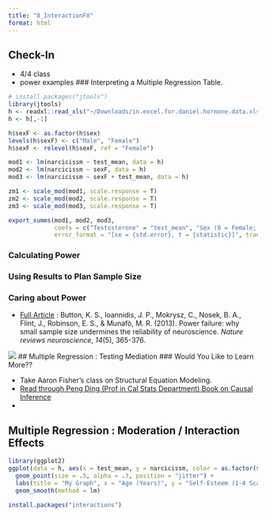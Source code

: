 ```yaml
---
title: "8_InteractionFX"
format: html
---
```


## Check-In

-   4/4 class
-   power examples
### Interpreting a Multiple Regression Table.
```r
# install.packages("jtools")
library(jtools)
h <- readxl::read_xls("~/Downloads/in.excel.for.daniel.hormone.data.xls")
h <- h[,-1]

h$sexF <- as.factor(h$sex)
levels(h$sexF) <- c("Male", "Female")
h$sexF <- relevel(h$sexF, ref = "Female")

mod1 <- lm(narcicissm ~ test_mean, data = h)
mod2 <- lm(narcicissm ~ sexF, data = h)
mod3 <- lm(narcicissm ~ sexF + test_mean, data = h)

zm1 <- scale_mod(mod1, scale.response = T)
zm2 <- scale_mod(mod2, scale.response = T)
zm3 <- scale_mod(mod3, scale.response = T)

export_summs(mod1, mod2, mod3, 
             coefs = c("Testosterone" = "test_mean", "Sex (0 = Female; 1 = Male)" = "sexFMale"),
             error_format = "[se = {std.error}, t = {statistic}]", transform.response = T, scale = T, confint = T)

```
### Calculating Power

### Using Results to Plan Sample Size

### Caring about Power

-   [Full Article](https://www.nature.com/articles/nrn3475.pdf) : Button, K. S., Ioannidis, J. P., Mokrysz, C., Nosek, B. A., Flint, J., Robinson, E. S., & Munafò, M. R. (2013). Power failure: why small sample size undermines the reliability of neuroscience. *Nature reviews neuroscience*, *14*(5), 365-376.

![](images/clipboard-2486903501.png)
## Multiple Regression : Testing Mediation
### Would You Like to Learn More??

-   Take Aaron Fisher's class on Structural Equation Modeling.
-   [Read through Peng Ding (Prof in Cal Stats Department) Book on Causal Inference](https://arxiv.org/pdf/2305.18793)
-   

## Multiple Regression : Moderation / Interaction Effects

```r
library(ggplot2)
ggplot(data = h, aes(x = test_mean, y = narcicissm, color = as.factor(sex))) + 
  geom_point(size = .5, alpha = .3, position = "jitter") + 
  labs(title = "My Graph", x = "Age (Years)", y = "Self-Esteem (1-4 Scale)") + 
  geom_smooth(method = lm)
```
```r
install.packages("interactions")
```

